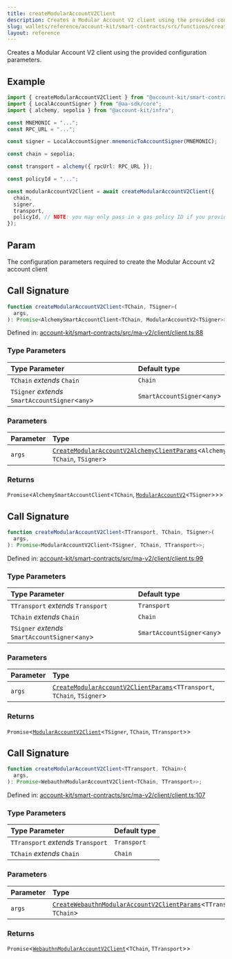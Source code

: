 ```yaml
---
title: createModularAccountV2Client
description: Creates a Modular Account V2 client using the provided configuration parameters.
slug: wallets/reference/account-kit/smart-contracts/src/functions/createModularAccountV2Client
layout: reference
---
```


Creates a Modular Account V2 client using the provided configuration parameters.

## Example

```ts twoslash
import { createModularAccountV2Client } from "@account-kit/smart-contracts";
import { LocalAccountSigner } from "@aa-sdk/core";
import { alchemy, sepolia } from "@account-kit/infra";

const MNEMONIC = "...";
const RPC_URL = "...";

const signer = LocalAccountSigner.mnemonicToAccountSigner(MNEMONIC);

const chain = sepolia;

const transport = alchemy({ rpcUrl: RPC_URL });

const policyId = "...";

const modularAccountV2Client = await createModularAccountV2Client({
  chain,
  signer,
  transport,
  policyId, // NOTE: you may only pass in a gas policy ID if you provide an Alchemy transport!
});
```

## Param

The configuration parameters required to create the Modular Account v2 account client

## Call Signature

```ts
function createModularAccountV2Client<TChain, TSigner>(
  args,
): Promise<AlchemySmartAccountClient<TChain, ModularAccountV2<TSigner>>>;
```

Defined in: [account-kit/smart-contracts/src/ma-v2/client/client.ts:88](https://github.com/alchemyplatform/aa-sdk/blob/923a52171f7246172caf350853843e6680197da9/account-kit/smart-contracts/src/ma-v2/client/client.ts#L88)

### Type Parameters

| Type Parameter                                   | Default type                 |
| :----------------------------------------------- | :--------------------------- |
| `TChain` _extends_ `Chain`                       | `Chain`                      |
| `TSigner` _extends_ `SmartAccountSigner`\<`any`> | `SmartAccountSigner`\<`any`> |

### Parameters

| Parameter | Type                                                                                                                                                   |
| :-------- | :----------------------------------------------------------------------------------------------------------------------------------------------------- |
| `args`    | [`CreateModularAccountV2AlchemyClientParams`](../type-aliases/CreateModularAccountV2AlchemyClientParams.mdx)\<`AlchemyTransport`, `TChain`, `TSigner`> |

### Returns

`Promise`\<`AlchemySmartAccountClient`\<`TChain`, [`ModularAccountV2`](../type-aliases/ModularAccountV2.mdx)\<`TSigner`>>>

## Call Signature

```ts
function createModularAccountV2Client<TTransport, TChain, TSigner>(
  args,
): Promise<ModularAccountV2Client<TSigner, TChain, TTransport>>;
```

Defined in: [account-kit/smart-contracts/src/ma-v2/client/client.ts:99](https://github.com/alchemyplatform/aa-sdk/blob/923a52171f7246172caf350853843e6680197da9/account-kit/smart-contracts/src/ma-v2/client/client.ts#L99)

### Type Parameters

| Type Parameter                                   | Default type                 |
| :----------------------------------------------- | :--------------------------- |
| `TTransport` _extends_ `Transport`               | `Transport`                  |
| `TChain` _extends_ `Chain`                       | `Chain`                      |
| `TSigner` _extends_ `SmartAccountSigner`\<`any`> | `SmartAccountSigner`\<`any`> |

### Parameters

| Parameter | Type                                                                                                                               |
| :-------- | :--------------------------------------------------------------------------------------------------------------------------------- |
| `args`    | [`CreateModularAccountV2ClientParams`](../type-aliases/CreateModularAccountV2ClientParams.mdx)\<`TTransport`, `TChain`, `TSigner`> |

### Returns

`Promise`\<[`ModularAccountV2Client`](../type-aliases/ModularAccountV2Client.mdx)\<`TSigner`, `TChain`, `TTransport`>>

## Call Signature

```ts
function createModularAccountV2Client<TTransport, TChain>(
  args,
): Promise<WebauthnModularAccountV2Client<TChain, TTransport>>;
```

Defined in: [account-kit/smart-contracts/src/ma-v2/client/client.ts:107](https://github.com/alchemyplatform/aa-sdk/blob/923a52171f7246172caf350853843e6680197da9/account-kit/smart-contracts/src/ma-v2/client/client.ts#L107)

### Type Parameters

| Type Parameter                     | Default type |
| :--------------------------------- | :----------- |
| `TTransport` _extends_ `Transport` | `Transport`  |
| `TChain` _extends_ `Chain`         | `Chain`      |

### Parameters

| Parameter | Type                                                                                                                                    |
| :-------- | :-------------------------------------------------------------------------------------------------------------------------------------- |
| `args`    | [`CreateWebauthnModularAccountV2ClientParams`](../type-aliases/CreateWebauthnModularAccountV2ClientParams.mdx)\<`TTransport`, `TChain`> |

### Returns

`Promise`\<[`WebauthnModularAccountV2Client`](../type-aliases/WebauthnModularAccountV2Client.mdx)\<`TChain`, `TTransport`>>
